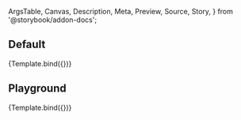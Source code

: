 <!-- @prettier -->

  ArgsTable,
  Canvas,
  Description,
  Meta,
  Preview,
  Source,
  Story,
} from '@storybook/addon-docs';


<Meta
  title="Forms (WIP)/FormSwitch"
  component={FormSwitch}
  argTypes={argTypes}
/>

<Description of={FormSwitch} />

## Default

<Canvas>
  <Story
    name="Default"
    args={{
      id: 'defaultswitch',
      label: 'The label',
    }}
  >
    {Template.bind({})}
  </Story>
</Canvas>

## Playground

<Canvas isColumn>
  <Source language="jsx" story="Playground" />
  <Story
    name="Playground"
    args={{
      id: 'playgroundswitch',
      label: 'The label',
    }}
  >
    {Template.bind({})}
  </Story>
  <ArgsTable story="Playground" />
</Canvas>
